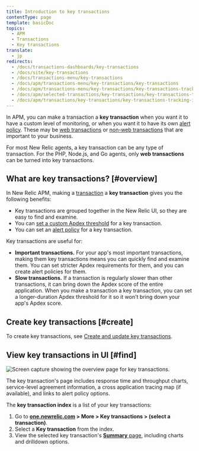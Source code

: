```yaml
---
title: Introduction to key transactions
contentType: page
template: basicDoc
topics:
  - APM
  - Transactions
  - Key transactions
translate:
  - jp
redirects:
  - /docs/transactions-dashboards/key-transactions
  - /docs/site/key-transactions
  - /docs/transactions-menu/key-transactions
  - /docs/apm/transactions-menu/key-transactions/key-transactions
  - /docs/apm/transactions-menu/key-transactions/key-transactions-tracking-important-transactions-or-events
  - /docs/apm/selected-transactions/key-transactions/key-transactions-tracking-important-transactions-or-events
  - /docs/apm/transactions/key-transactions/key-transactions-tracking-important-transactions-or-events
---
```


In APM, you can make a transaction a **key transaction** when you want it to have a custom level of monitoring, or when you want it to have its own [alert policy](/docs/apm/transactions/key-transactions/view-key-transactions-alert-information). These may be [web transactions](/docs/using-new-relic/welcome-new-relic/getting-started/glossary#transaction) or [non-web transactions](/docs/using-new-relic/welcome-new-relic/getting-started/glossary#non-web-transaction) that are important to your business.

For most New Relic agents, a key transaction can be any type of transaction. For the PHP, Node.js, and Go agents, only **web transactions** can be turned into key transactions.

## What are key transactions? [#overview]

In New Relic APM, making a [transaction](/docs/apm/transactions/intro-transactions/transactions-new-relic-apm) a **key transaction** gives you the following benefits:

* Key transactions are grouped together in the New Relic UI, so they are easy to find and examine.
* You can [set a custom Apdex threshold](/docs/apm/transactions/key-transactions/create-key-transactions#apdex) for a key transaction.
* You can set an [alert policy](/docs/apm/transactions/key-transactions/view-key-transactions-alert-information) for a key transaction.

Key transactions are useful for:

* **Important transactions.** For your app's most important transactions, making them key transactions means you can quickly find and examine them. You can set stricter Apdex requirements for them, and you can create alert policies for them.
* **Slow transactions.** If a transaction is regularly slower than other transactions, it can bring down the Apdex score of the entire application. When you make a transaction a key transaction, you can set a longer-duration Apdex threshold for it so it won't bring down your app's Apdex score.

## Create key transactions [#create]

To create key transactions, see [Create and update key transactions](/docs/apm/transactions/key-transactions/create-update-key-transactions).

## View key transactions in UI [#find]

![Screen capture showing the overview page for key transactions.](./images/key-trx-overview.png "key-trx-overview.png")

The key transaction's page includes response time and throughput charts, service-level agreement information, a cross application tracing map (if available), and links to alert policy options.

The **key transaction index** is a list of your key transactions:

1. Go to **[one.newrelic.com](https://one.newrelic.com) > More > Key transactions > (select a transaction)**.
2. Select a **Key transaction** from the index.
3. View the selected key transaction's [**Summary** page](/docs/apm/transactions/key-transactions/viewing-key-transactions), including charts and drilldown options.
